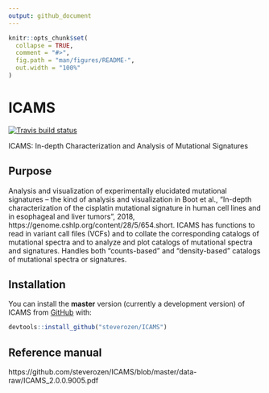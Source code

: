 ```yaml
---
output: github_document
---
```


<!-- README.md is generated from README.Rmd. Please edit that file -->

```r
knitr::opts_chunk$set(
  collapse = TRUE,
  comment = "#>",
  fig.path = "man/figures/README-",
  out.width = "100%"
)
```
# ICAMS

<!-- badges: start -->

  [![Travis build status](https://travis-ci.org/steverozen/ICAMS.svg?branch=master)](https://travis-ci.org/steverozen/ICAMS)

<!-- badges: end -->

ICAMS: In-depth Characterization and Analysis of Mutational Signatures

## Purpose

Analysis and visualization of experimentally elucidated mutational
    signatures -- the kind of analysis and visualization in Boot et al.,
    "In-depth characterization of the cisplatin mutational signature in 
    human cell lines and in esophageal and liver tumors", 2018, 
    https://genome.cshlp.org/content/28/5/654.short. ICAMS has functions 
    to read in variant call files (VCFs) and to collate the corresponding
    catalogs of mutational spectra and to analyze and plot catalogs of 
    mutational spectra and signatures. Handles both "counts-based" and
    "density-based" catalogs of mutational spectra or signatures.

## Installation

You can install the **master** version (currently a development version)
of ICAMS from [GitHub](https://github.com/) with:

``` r
devtools::install_github("steverozen/ICAMS")
```

## Reference manual

https://github.com/steverozen/ICAMS/blob/master/data-raw/ICAMS_2.0.0.9005.pdf
